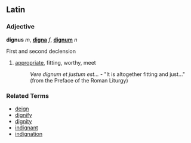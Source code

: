 ==Latin==

===Adjective===
'''dignus''' ''m'', '''[[digna]]''' ''f'', '''[[dignum]]''' ''n''

First and second declension

# [[appropriate]], fitting, worthy, meet
#: ''Vere dignum et justum est...'' - "It is altogether fitting and just..." (from the Preface of the Roman Liturgy)

===Related Terms===
*[[deign]]
*[[dignify]]
*[[dignity]]
*[[indignant]]
*[[indignation]]